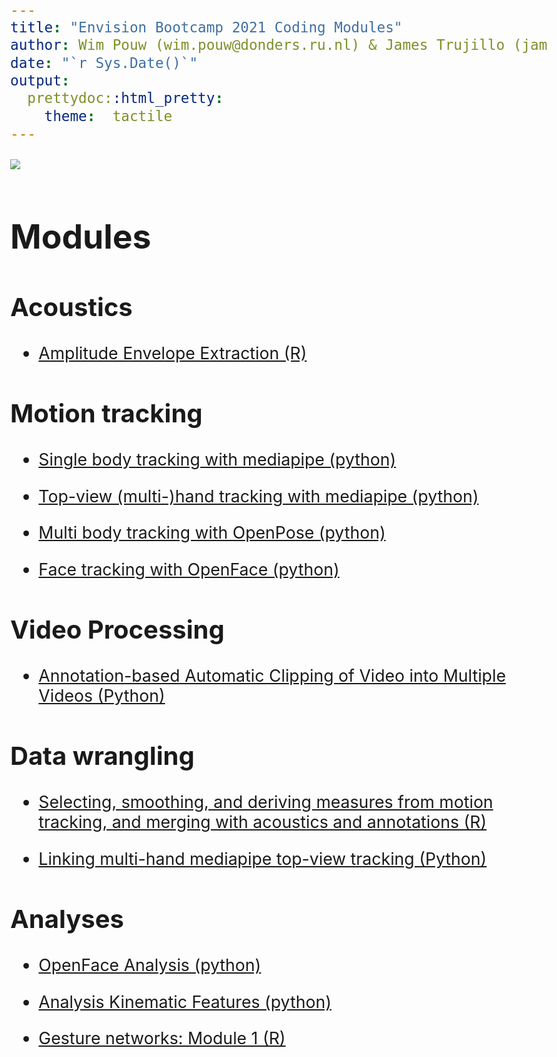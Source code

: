 ```yaml
---
title: "Envision Bootcamp 2021 Coding Modules"
author: Wim Pouw (wim.pouw@donders.ru.nl) & James Trujillo (james.trujillo@donders.ru.nl)
date: "`r Sys.Date()`"
output:
  prettydoc::html_pretty:
    theme:  tactile
---
```

<div class = "blue">

![](../../images/envision_banner.png)
<style type="text/css">
  body{
  font-size: 20pt;
}
</style>


# Modules

## Acoustics

* [Amplitude Envelope Extraction (R)](https://wimpouw.github.io/EnvisionBootcamp2021/extract_AmplitudeEnvelope_Rmarkdown.html)

## Motion tracking
* [Single body tracking with mediapipe (python)](https://wimpouw.github.io/EnvisionBootcamp2021/MediaPipe_body_module.html)

* [Top-view (multi-)hand tracking with mediapipe (python)](https://wimpouw.github.io/EnvisionBootcamp2021/MediaPipe_tophand_module)

* [Multi body tracking with OpenPose (python)](https://wimpouw.github.io/EnvisionBootcamp2021/OpenPose_module.html)

* [Face tracking with OpenFace (python)](https://wimpouw.github.io/EnvisionBootcamp2021/OpenFace_module.html)

## Video Processing

* [Annotation-based Automatic Clipping of Video into Multiple Videos (Python)](https://wimpouw.github.io/EnvisionBootcamp2021/AnnotationBasedVideoClippings.html)

## Data wrangling

* [Selecting, smoothing, and deriving measures from motion tracking, and merging with acoustics and annotations (R)](https://wimpouw.github.io/EnvisionBootcamp2021/MergingAcousticsMT.html)

* [Linking multi-hand mediapipe top-view tracking (Python)](https://wimpouw.github.io/EnvisionBootcamp2021/MediaPipe_linking_module.html)

## Analyses
* [OpenFace Analysis (python)](https://wimpouw.github.io/EnvisionBootcamp2021/OpenFace_analysis.html)

* [Analysis Kinematic Features (python)](https://wimpouw.github.io/EnvisionBootcamp2021/Analysis_kinematic_features_module.html)

* [Gesture networks: Module 1 (R)](https://wimpouw.github.io/EnvisionBootcamp2021/gesturenetworks_module1.html)
